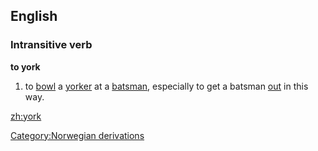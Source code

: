 {{see|York}}
==English==

===Intransitive verb===
'''to york'''

#{{cricket}} to [[bowl]] a [[yorker]] at a [[batsman]], especially to get a batsman [[out]] in this way.

[[Category:Norwegian derivations]]

[[zh:york]]